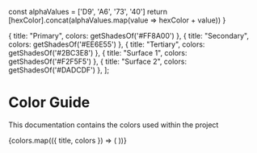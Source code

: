 
<Meta title="Design/Color Guide" />

  const alphaValues = ['D9', 'A6', '73', '40'] 
  return [hexColor].concat(alphaValues.map(value => hexColor + value))
}

  {
    title: "Primary",
    colors: getShadesOf('#FF8A00')
  },
  {
    title: "Secondary",
    colors: getShadesOf('#EE6E55')
  },
  {
    title: "Tertiary",
    colors: getShadesOf('#2BC3E8')
  },
  {
    title: "Surface 1",
    colors: getShadesOf('#F2F5F5')
  },
  {
    title: "Surface 2",
    colors: getShadesOf('#DADCDF')
  },
];

# Color Guide

This documentation contains the colors used within the project

<ColorPalette>
  {colors.map(({ title, colors }) => (
    <ColorItem 
      title={title}
      colors={colors}
    />
  ))}
</ColorPalette>
